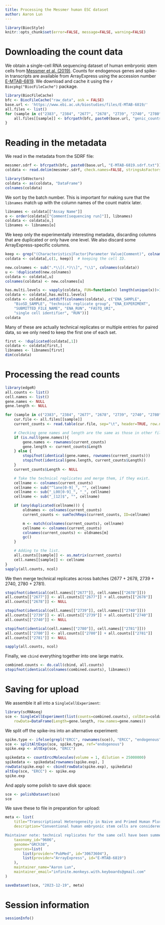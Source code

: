 ```yaml
---
title: Processing the Messmer human ESC dataset
author: Aaron Lun
---
```


```r
library(BiocStyle)
knitr::opts_chunk$set(error=FALSE, message=FALSE, warning=FALSE)
```

# Downloading the count data

We obtain a single-cell RNA sequencing dataset of human embryonic stem cells from [Messmer et al. (2019)](https://doi.org/10.1016/j.celrep.2018.12.099).
Counts for endogenous genes and spike-in transcripts are available from ArrayExpress
using the accession number [E-MTAB-6819](https://www.ebi.ac.uk/arrayexpress/experiments/E-MTAB-6819/).
We download and cache it using the `r Biocpkg("BiocFileCache")` package.

```r
library(BiocFileCache)
bfc <- BiocFileCache("raw_data", ask = FALSE)
base.url <- 'https://www.ebi.ac.uk/biostudies/files/E-MTAB-6819/'
all.files <- list()
for (sample in c("2383", "2384", "2677", "2678", "2739", "2740", "2780", "2781")) {
    all.files[[sample]] <- bfcrpath(bfc, paste0(base.url, "genic_counts_", sample, ".tsv"))
}
```

# Reading in the metadata

We read in the metadata from the SDRF file:

```r
messmer.sdrf <- bfcrpath(bfc, paste0(base.url, "E-MTAB-6819.sdrf.txt"))
coldata <- read.delim(messmer.sdrf, check.names=FALSE, stringsAsFactors=FALSE)

library(S4Vectors)
coldata <- as(coldata, "DataFrame")
colnames(coldata)
```

We sort by the batch number.
This is important for making sure that the `libnames` match up with the column names of the count matrix later.

```r
libnames <- coldata[["Assay Name"]]
o <- order(coldata[["Comment[sequencing run]"]], libnames)
coldata <- coldata[o,]
libnames <- libnames[o]
```

We keep only the experimentally interesting metadata, discarding columns that are duplicated or only have one level.
We also discard some ArrayExpress-specific columns.

```r
keep <- grep("(Characteristics|Factor|Parameter Value|Comment)", colnames(coldata))
coldata <- coldata[,c(1, keep)]  # keeping the cell ID.

new.colnames <- sub(".*\\[(.*)\\]", "\\1", colnames(coldata))
u <- !duplicated(new.colnames)
coldata <- coldata[,u]
colnames(coldata) <- new.colnames[u]

has.multi.levels <- vapply(coldata, FUN=function(x) length(unique(x))>1L, TRUE)
coldata <- coldata[,has.multi.levels]
coldata <- coldata[,setdiff(colnames(coldata), c("ENA_SAMPLE", 
    "BioSD_SAMPLE", "technical replicate group", "ENA_EXPERIMENT", 
    "SUBMITTED_FILE_NAME", "ENA_RUN", "FASTQ_URI",
    "single cell identifier", "RUN"))]
coldata
```

Many of these are actually technical replicates or multiple entries for paired data, 
so we only need to keep the first one of each set.

```r
first <- !duplicated(coldata[,1])
coldata <- coldata[first,]
libnames <- libnames[first]
dim(coldata)
```

# Processing the read counts

```r
library(edgeR)
all.counts <- list()
cell.names <- list()
gene.names <- NULL
gene.length <- NULL

for (sample in c("2383", "2384", "2677", "2678", "2739", "2740", "2780", "2781")) {
    cur.file <- all.files[[sample]]
    current_counts <- read.table(cur.file, sep="\t", header=TRUE, row.names=1)

    # Checking gene names and length are the same as those in other files.
    if (is.null(gene.names)){
        gene.names <- rownames(current_counts)
        gene.length <- current_counts$Length
    } else {
        stopifnot(identical(gene.names, rownames(current_counts)))
        stopifnot(identical(gene.length, current_counts$Length))
    }
    current_counts$Length <- NULL

    # Take the technical replicates and merge them, if they exist.
    cellname <- colnames(current_counts)
    cellname <- sub("^lane[0-9]_", "", cellname)
    cellname <- sub("_L00[0-9]_", "_", cellname)
    cellname <- sub("_[12]$", "", cellname)

    if (any(duplicated(cellname))) {
        oldnames <- colnames(current_counts)
        current_counts <- sumTechReps(current_counts, ID=cellname)

        m <- match(colnames(current_counts), cellname)
        cellname <- colnames(current_counts)
        colnames(current_counts) <- oldnames[m]
        gc()
    }

    # Adding to the list.
    all.counts[[sample]] <- as.matrix(current_counts)
    cell.names[[sample]] <- cellname
}
sapply(all.counts, ncol)
```

We then merge technical replicates across batches (2677 + 2678, 2739 + 2740, 2780 + 2781).

```r
stopifnot(identical(cell.names[["2677"]], cell.names[["2678"]]))
all.counts[["2677"]] <- all.counts[["2677"]] + all.counts[["2678"]]
all.counts[["2678"]] <- NULL

stopifnot(identical(cell.names[["2739"]], cell.names[["2740"]]))
all.counts[["2739"]] <- all.counts[["2739"]] + all.counts[["2740"]]
all.counts[["2740"]] <- NULL

stopifnot(identical(cell.names[["2780"]], cell.names[["2781"]]))
all.counts[["2780"]] <- all.counts[["2780"]] + all.counts[["2781"]]
all.counts[["2781"]] <- NULL

sapply(all.counts, ncol)
```

Finally, we `cbind`  everything together into one large matrix.

```r
combined.counts <- do.call(cbind, all.counts)
stopifnot(identical(colnames(combined.counts), libnames))
```

# Saving for upload 

We assemble it all into a `SingleCellExperiment`:

```r
library(scRNAseq)
sce <- SingleCellExperiment(list(counts=combined.counts), colData=coldata, 
    rowData=DataFrame(Length=gene.length, row.names=gene.names))
```

We split off the spike-ins into an alternative experiment:

```r
spike.type <- ifelse(grepl("ERCC", rownames(sce)), "ERCC", "endogenous")
sce <- splitAltExps(sce, spike.type, ref="endogenous")
spike.exp <- altExp(sce, "ERCC")

spikedata <- countErccMolecules(volume = 1, dilution = 25000000)
spikedata <- spikedata[rownames(spike.exp), ]
rowData(spike.exp) <- cbind(rowData(spike.exp), spikedata)
altExp(sce, "ERCC") <- spike.exp
spike.exp
```

And apply some polish to save disk space:

```r
sce <- polishDataset(sce)
sce
```

We save these to file in preparation for upload:

```r
meta <- list(
    title="Transcriptional Heterogeneity in Naive and Primed Human Pluripotent Stem Cells at Single-Cell Resolution",
    description="Conventional human embryonic stem cells are considered to be primed pluripotent but can be induced to enter a naive state. However, the transcriptional features associated with naive and primed pluripotency are still not fully understood. Here we used single-cell RNA sequencing to characterize the differences between these conditions. We observed that both naive and primed populations were mostly homogeneous with no clear lineage-related structure and identified an intermediate subpopulation of naive cells with primed-like expression. We found that the naive-primed pluripotency axis is preserved across species, although the timing of the transition to a primed state is species specific. We also identified markers for distinguishing human naive and primed pluripotency as well as strong co-regulatory relationships between lineage markers and epigenetic regulators that were exclusive to naive cells. Our data provide valuable insights into the transcriptional landscape of human pluripotency at a cellular and genome-wide resolution.

Maintainer note: technical replicates for the same cell have been summed together.",
    taxonomy_id="9606",
    genome="GRCh38",
    sources=list(
        list(provider="PubMed", id="30673604"),
        list(provider="ArrayExpress", id="E-MTAB-6819")
    ),
    maintainer_name="Aaron Lun",
    maintainer_email="infinite.monkeys.with.keyboards@gmail.com" 
)

saveDataset(sce, "2023-12-19", meta)
```

# Session information {-}

```r
sessionInfo()
```
